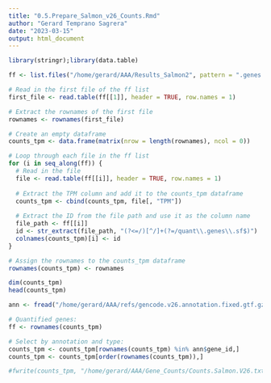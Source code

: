 ```yaml
---
title: "0.5.Prepare_Salmon_v26_Counts.Rmd"
author: "Gerard Temprano Sagrera"
date: "2023-03-15"
output: html_document
---
```


```r
library(stringr);library(data.table)
```


```r
ff <- list.files("/home/gerard/AAA/Results_Salmon2", pattern = ".genes.sf", recursive = T, full.names = T)

# Read in the first file of the ff list
first_file <- read.table(ff[[1]], header = TRUE, row.names = 1)

# Extract the rownames of the first file
rownames <- rownames(first_file)

# Create an empty dataframe
counts_tpm <- data.frame(matrix(nrow = length(rownames), ncol = 0))

# Loop through each file in the ff list
for (i in seq_along(ff)) {
  # Read in the file
  file <- read.table(ff[[i]], header = TRUE, row.names = 1)
  
  # Extract the TPM column and add it to the counts_tpm dataframe
  counts_tpm <- cbind(counts_tpm, file[, "TPM"])
  
  # Extract the ID from the file path and use it as the column name
  file_path <- ff[[i]]
  id <- str_extract(file_path, "(?<=/)[^/]+(?=/quant\\.genes\\.sf$)")
  colnames(counts_tpm)[i] <- id
}

# Assign the rownames to the counts_tpm dataframe
rownames(counts_tpm) <- rownames
```

```r
dim(counts_tpm)
head(counts_tpm)
```


```r
ann <- fread("/home/gerard/AAA/refs/gencode.v26.annotation.fixed.gtf.gz")

# Quantified genes:
ff <- rownames(counts_tpm)

# Select by annotation and type:
counts_tpm <- counts_tpm[rownames(counts_tpm) %in% ann$gene_id,]
counts_tpm <- counts_tpm[order(rownames(counts_tpm)),]

#fwrite(counts_tpm, "/home/gerard/AAA/Gene_Counts/Counts.Salmon.V26.txt", sep = "\t", row.names = T)
```










